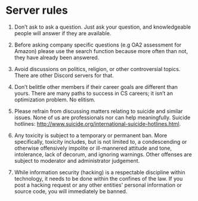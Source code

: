 
<HeadComponent title="Server rules" />
<Layout>
<div className={styles.serverRulesContainer}>
  <div className={styles.serverRulesContent}>

# Server rules

1. Don’t ask to ask a question. Just ask your question, and knowledgeable people will answer if they are available.

2. Before asking company specific questions (e.g OA2 assessment for Amazon) please use the search function because more often than not, they have already been answered.

3. Avoid discussions on politics, religion, or other controversial topics. There are other Discord servers for that.

4. Don’t belittle other members if their career goals are different than yours. There are many paths to success in CS careers; it isn’t an optimization problem. No elitism.

5. Please refrain from discussing matters relating to suicide and similar issues. None of us are professionals nor can help meaningfully. Suicide hotlines: http://www.suicide.org/international-suicide-hotlines.html.

6. Any toxicity is subject to a temporary or permanent ban. More specifically, toxicity includes, but is not limited to, a condescending or otherwise offensively impolite or ill-mannered attitude and tone, intolerance, lack of decorum, and ignoring warnings. Other offenses are subject to moderator and administrator judgement.

7. While information security (hacking) is a respectable discipline within technology, it needs to be done within the confines of the law. If you post a hacking request or any other entities' personal information or source code, you will immediately be banned.


  </div>
</div>
</Layout>




